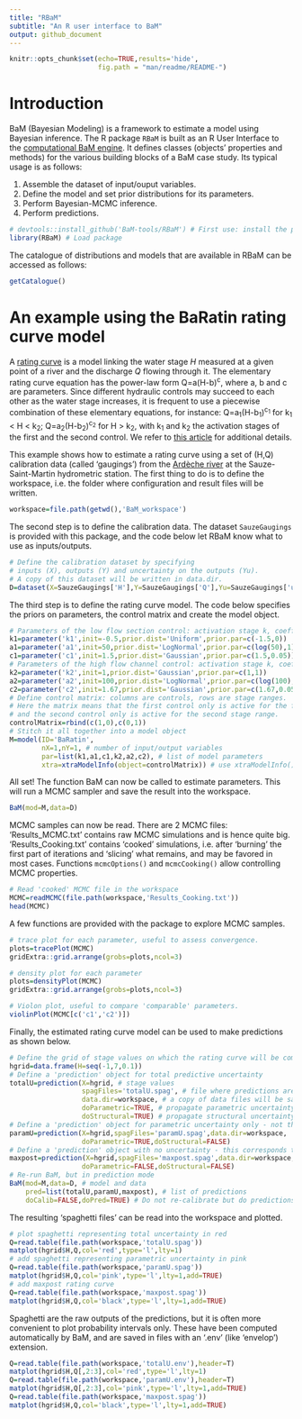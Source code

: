 ---
title: "RBaM"
subtitle: "An R user interface to BaM"
output: github_document
---

```{r setup, include=FALSE}
knitr::opts_chunk$set(echo=TRUE,results='hide',
                      fig.path = "man/readme/README-")
```

# Introduction

BaM (Bayesian Modeling) is a framework to estimate a model using Bayesian inference. The R package `RBaM` is built as an R User Interface to the [computational BaM engine](https://github.com/BaM-tools/BaM). It defines classes (objects' properties and methods) for the various building blocks of a BaM case study. Its typical usage is as follows:

1. Assemble the dataset of input/ouput variables.
2. Define the model and set prior distributions for its parameters.
3. Perform Bayesian-MCMC inference.
4. Perform predictions.

```{r message=FALSE}
# devtools::install_github('BaM-tools/RBaM') # First use: install the package from GitHub
library(RBaM) # Load package
```

The catalogue of distributions and models that are available in RBaM can be accessed as follows:

```{r results='markup'}
getCatalogue()
```

# An example using the BaRatin rating curve model

A [rating curve](https://en.wikipedia.org/wiki/Rating_curve) is a model linking the water stage $H$ measured at a given point of a river and the discharge $Q$ flowing through it. The elementary rating curve equation has the power-law form Q=a(H-b)<sup>c</sup>, where a, b and c are parameters. Since different hydraulic controls may succeed to each other as the water stage increases, it is frequent to use a piecewise combination of these elementary equations, for instance: Q=a<sub>1</sub>(H-b<sub>1</sub>)<sup>c<sub>1</sub></sup> for k<sub>1</sub> < H < k<sub>2</sub>; Q=a<sub>2</sub>(H-b<sub>2</sub>)<sup>c<sub>2</sub></sup> for H > k<sub>2</sub>, with k<sub>1</sub> and k<sub>2</sub> the activation stages of the first and the second control. We refer to [this article](https://hal.archives-ouvertes.fr/hal-00934237) for additional details.

This example shows how to estimate a rating curve using a set of (H,Q) calibration data (called 'gaugings') from the [Ardèche river](https://en.wikipedia.org/wiki/Ardèche_(river)) at the Sauze-Saint-Martin hydrometric station. The first thing to do is to define the workspace, i.e. the folder where configuration and result files will be written.

```{r}
workspace=file.path(getwd(),'BaM_workspace')
```

The second step is to define the calibration data. The dataset `SauzeGaugings` is provided with this package, and the code below let RBaM know what to use as inputs/outputs. 

```{r}
# Define the calibration dataset by specifying 
# inputs (X), outputs (Y) and uncertainty on the outputs (Yu).
# A copy of this dataset will be written in data.dir.
D=dataset(X=SauzeGaugings['H'],Y=SauzeGaugings['Q'],Yu=SauzeGaugings['uQ'],data.dir=workspace)
```

The third step is to define the rating curve model. The code below specifies the priors on parameters, the control matrix and create the model object.

```{r}
# Parameters of the low flow section control: activation stage k, coefficient a and exponent c
k1=parameter('k1',init=-0.5,prior.dist='Uniform',prior.par=c(-1.5,0))
a1=parameter('a1',init=50,prior.dist='LogNormal',prior.par=c(log(50),1))
c1=parameter('c1',init=1.5,prior.dist='Gaussian',prior.par=c(1.5,0.05))
# Parameters of the high flow channel control: activation stage k, coefficient a and exponent c
k2=parameter('k2',init=1,prior.dist='Gaussian',prior.par=c(1,1))
a2=parameter('a2',init=100,prior.dist='LogNormal',prior.par=c(log(100),1))
c2=parameter('c2',init=1.67,prior.dist='Gaussian',prior.par=c(1.67,0.05))
# Define control matrix: columns are controls, rows are stage ranges.
# Here the matrix means that the first control only is active for the first stage range,
# and the second control only is active for the second stage range.
controlMatrix=rbind(c(1,0),c(0,1))
# Stitch it all together into a model object
M=model(ID='BaRatin',
        nX=1,nY=1, # number of input/output variables
        par=list(k1,a1,c1,k2,a2,c2), # list of model parameters
        xtra=xtraModelInfo(object=controlMatrix)) # use xtraModelInfo() to pass the control matrix
```

All set! The function BaM can now be called to estimate parameters. This will run a MCMC sampler and save the result into the workspace.

```{r results='markup'}
BaM(mod=M,data=D)
```

MCMC samples can now be read. There are 2 MCMC files: 'Results_MCMC.txt' contains raw MCMC simulations and is hence quite big. 'Results_Cooking.txt' contains 'cooked' simulations, i.e. after 'burning' the first part of iterations and 'slicing' what remains, and may be favored in most cases. Functions `mcmcOptions()` and `mcmcCooking()` allow controlling MCMC properties.

```{r results='markup'}
# Read 'cooked' MCMC file in the workspace
MCMC=readMCMC(file.path(workspace,'Results_Cooking.txt'))
head(MCMC)
```

A few functions are provided with the package to explore MCMC samples.

```{r fig.height=6, fig.width=9}
# trace plot for each parameter, useful to assess convergence.
plots=tracePlot(MCMC)
gridExtra::grid.arrange(grobs=plots,ncol=3)
```

```{r fig.height=6, fig.width=9}
# density plot for each parameter
plots=densityPlot(MCMC)
gridExtra::grid.arrange(grobs=plots,ncol=3)
```


```{r fig.height=3, fig.width=6}
# Violon plot, useful to compare 'comparable' parameters.
violinPlot(MCMC[c('c1','c2')])
```

Finally, the estimated rating curve model can be used to make predictions as shown below.

```{r}
# Define the grid of stage values on which the rating curve will be computed
hgrid=data.frame(H=seq(-1,7,0.1))
# Define a 'prediction' object for total predictive uncertainty
totalU=prediction(X=hgrid, # stage values
                  spagFiles='totalU.spag', # file where predictions are saved
                  data.dir=workspace, # a copy of data files will be saved here
                  doParametric=TRUE, # propagate parametric uncertainty, i.e. MCMC samples?
                  doStructural=TRUE) # propagate structural uncertainty ?
# Define a 'prediction' object for parametric uncertainty only - not the doStructural=FALSE
paramU=prediction(X=hgrid,spagFiles='paramU.spag',data.dir=workspace,
                  doParametric=TRUE,doStructural=FALSE)
# Define a 'prediction' object with no uncertainty - this corresponds to the 'maxpost' rating curve maximizing the posterior
maxpost=prediction(X=hgrid,spagFiles='maxpost.spag',data.dir=workspace,
                  doParametric=FALSE,doStructural=FALSE)
# Re-run BaM, but in prediction mode
BaM(mod=M,data=D, # model and data
    pred=list(totalU,paramU,maxpost), # list of predictions
    doCalib=FALSE,doPred=TRUE) # Do not re-calibrate but do predictions
```

The resulting 'spaghetti files' can be read into the workspace and plotted. 

```{r fig.height=6, fig.width=9}
# plot spaghetti representing total uncertainty in red
Q=read.table(file.path(workspace,'totalU.spag'))
matplot(hgrid$H,Q,col='red',type='l',lty=1)
# add spaghetti representing parametric uncertainty in pink
Q=read.table(file.path(workspace,'paramU.spag'))
matplot(hgrid$H,Q,col='pink',type='l',lty=1,add=TRUE)
# add maxpost rating curve
Q=read.table(file.path(workspace,'maxpost.spag'))
matplot(hgrid$H,Q,col='black',type='l',lty=1,add=TRUE)
```

Spaghetti are the raw outputs of the predictions, but it is often more convenient to plot probability intervals only. These have been computed automatically by BaM, and are saved in files with an '.env' (like 'envelop') extension.

```{r fig.height=6, fig.width=9}
Q=read.table(file.path(workspace,'totalU.env'),header=T)
matplot(hgrid$H,Q[,2:3],col='red',type='l',lty=1)
Q=read.table(file.path(workspace,'paramU.env'),header=T)
matplot(hgrid$H,Q[,2:3],col='pink',type='l',lty=1,add=TRUE)
Q=read.table(file.path(workspace,'maxpost.spag'))
matplot(hgrid$H,Q,col='black',type='l',lty=1,add=TRUE)
```
